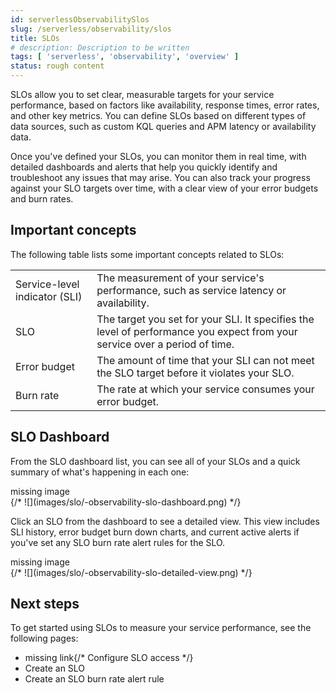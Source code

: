 ```yaml
---
id: serverlessObservabilitySlos
slug: /serverless/observability/slos
title: SLOs
# description: Description to be written
tags: [ 'serverless', 'observability', 'overview' ]
status: rough content
---
```



<RoughContent />

<div id="slo"></div>

<DocCallOut template="beta" />
SLOs allow you to set clear, measurable targets for your service performance, based on factors like availability, response times, error rates, and other key metrics. 
You can define SLOs based on different types of data sources, such as custom KQL queries and APM latency or availability data.

Once you've defined your SLOs, you can monitor them in real time, with detailed dashboards and alerts that help you quickly identify and troubleshoot any issues that may arise. 
You can also track your progress against your SLO targets over time, with a clear view of your error budgets and burn rates.

<div id="slo-important-concepts"></div>

## Important concepts
The following table lists some important concepts related to SLOs: 

|  |  |
|---|---|
| Service-level indicator (SLI) | The measurement of your service's performance, such as service latency or availability. |
| SLO | The target you set for your SLI. It specifies the level of performance you expect from your service over a period of time. |
| Error budget | The amount of time that your SLI can not meet the SLO target before it violates your SLO. |
| Burn rate | The rate at which your service consumes your error budget. |

<div id="slo-in-elastic"></div>

## SLO Dashboard
From the SLO dashboard list, you can see all of your SLOs and a quick summary of what's happening in each one:

<div style={{ backgroundColor: "#F1F4FA", width: "100%", height: "250px", textAlign: "center", paddingTop: "110px", marginBottom: "20px" }}><DocIcon type="image" title="missing image"/> missing image</div>
{/* ![](images/slo/-observability-slo-dashboard.png) */}

Click an SLO from the dashboard to see a detailed view. This view includes SLI history, error budget burn down charts, and current active alerts if you've set any <DocLink id="serverlessObservabilityCreateAnSloBurnRateAlertRule">SLO burn rate alert rules</DocLink> for the SLO.

<div style={{ backgroundColor: "#F1F4FA", width: "100%", height: "250px", textAlign: "center", paddingTop: "110px", marginBottom: "20px" }}><DocIcon type="image" title="missing image"/> missing image</div>
{/* ![](images/slo/-observability-slo-detailed-view.png) */}

<div id="slo-overview-next-steps"></div>

## Next steps
To get started using SLOs to measure your service performance, see the following pages:

* <DocBadge><DocIcon size="s" type="unlink" title="missing link"/> missing link</DocBadge>{/*  <DocLink id="enObservabilitySloPrivileges">Configure SLO access</DocLink> */}
* <DocLink id="serverlessObservabilityCreateAnSlo">Create an SLO</DocLink>
* <DocLink id="serverlessObservabilityCreateAnSloBurnRateAlertRule">Create an SLO burn rate alert rule</DocLink>

